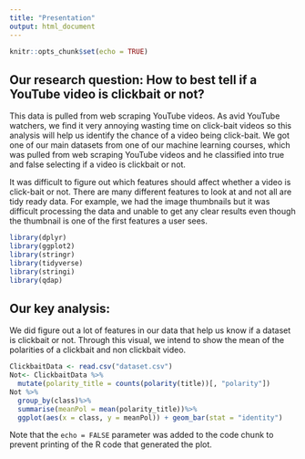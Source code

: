 ```yaml
---
title: "Presentation"
output: html_document
---
```


```r
knitr::opts_chunk$set(echo = TRUE)
```

## Our research question: How to best tell if a YouTube video is clickbait or not?
This data is pulled from web scraping YouTube videos. As avid YouTube watchers, we find it very annoying wasting time on click-bait videos so this analysis will help us identify the chance of a video being click-bait. We got one of our main datasets from one of our machine learning courses, which was pulled from web scraping YouTube videos and he classified into true and false selecting if a video is clickbait or not. 

It was difficult to figure out which features should affect whether a video is click-bait or not. There are many different features to look at and not all are tidy ready data. For example, we had the image thumbnails but it was difficult processing the data and unable to get any clear results even though the thumbnail is one of the first features a user sees.



```r
library(dplyr)
library(ggplot2)
library(stringr)
library(tidyverse)
library(stringi)
library(qdap)

```

## Our key analysis:
We did figure out a lot of features in our data that help us know if a dataset is clickbait or not. Through this visual, we intend to show the mean of the polarities of a clickbait and non clickbait video. 
```r
ClickbaitData <- read.csv("dataset.csv")
Not<- ClickbaitData %>%
  mutate(polarity_title = counts(polarity(title))[, "polarity"])
Not %>%
  group_by(class)%>%
  summarise(meanPol = mean(polarity_title))%>%
  ggplot(aes(x = class, y = meanPol)) + geom_bar(stat = "identity")
```

Note that the `echo = FALSE` parameter was added to the code chunk to prevent printing of the R code that generated the plot.

